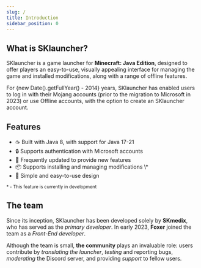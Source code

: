 ```yaml
---
slug: /
title: Introduction
sidebar_position: 0
---
```


## What is SKlauncher?
SKlauncher is a game launcher for **Minecraft: Java Edition**, designed to offer players an easy-to-use, visually appealing interface for managing the game and installed modifications, along with a range of offline features.

For {new Date().getFullYear() - 2014} years, SKlauncher has enabled users to log in with their Mojang accounts (prior to the migration to Microsoft in 2023) or use Offline accounts, with the option to create an SKlauncher account.

## Features
<ul className="emoji-list">
    <li>
        <span>☕</span> Built with Java 8, with support for Java 17-21
    </li>
    <li>
        <span>🔒</span> Supports authentication with Microsoft accounts
    </li>
    <li>
        <span>🚀</span> Frequently updated to provide new features
    </li>
    <li>
        <span>📦</span> Supports installing and managing modifications \*
    </li>
    <li>
        <span>💄</span> Simple and easy-to-use design
    </li>
</ul>

<small>\* - This feature is currently in development</small>

## The team
Since its inception, SKlauncher has been developed solely by **SKmedix**, who has served as the *primary developer*. In early 2023, **Foxer** joined the team as a *Front-End developer*.

Although the team is small, **the community** plays an invaluable role: users contribute by *translating the launcher*, *testing* and reporting bugs, *moderating* the Discord server, and providing *support* to fellow users.
